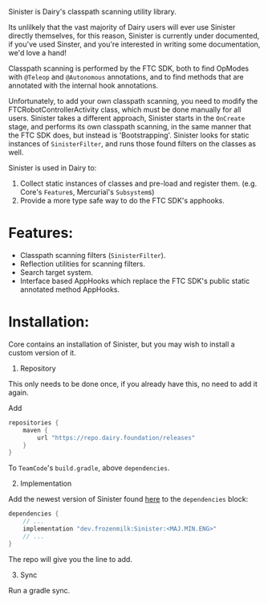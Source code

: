 <Note>Sinister is Dairy's classpath scanning utility library.</Note>

Its unlilkely that the vast majority of Dairy users will ever use Sinister
directly themselves, for this reason, Sinister is currently under documented, if
you've used Sinster, and you're interested in writing some documentation, we'd
love a hand!

Classpath scanning is performed by the FTC SDK, both to find OpModes with
`@Teleop` and `@Autonomous` annotations, and to find methods that are annotated
with the internal hook annotations.

Unfortunately, to add your own classpath scanning, you need to modify the
FTCRobotControllerActivity class, which must be done manually for all users.
Sinister takes a different approach, Sinister starts in the `OnCreate` stage,
and performs its own classpath scanning, in the same manner that the FTC SDK
does, but instead is 'Bootstrapping'. Sinister looks for static instances of
`SinisterFilter`, and runs those found filters on the classes as well.

Sinister is used in Dairy to:
1. Collect static instances of classes and pre-load and register them. (e.g.
Core's `Feature`s, Mercurial's `Subsystem`s)
2. Provide a more type safe way to do the FTC SDK's apphooks.

# Features:

- Classpath scanning filters (`SinisterFilter`).
- Reflection utilities for scanning filters.
- Search target system.
- Interface based AppHooks which replace the FTC SDK's public static annotated
  method AppHooks.

# Installation:

<Note>
Core contains an installation of Sinister, but you may wish to install a custom
version of it.
</Note>

1. Repository

<Info>
This only needs to be done once, if you already have this, no need to add it
again.
</Info>

Add

```gradle
repositories {
	maven {
		url "https://repo.dairy.foundation/releases"
	}
}
```

To `TeamCode`'s `build.gradle`, above `dependencies`.

2. Implementation

Add the newest version of Sinister found
[here](https://repo.dairy.foundation/#/releases/dev/frozenmilk/Sinister) to
the `dependencies` block:

```gradle
dependencies {
	// ...
	implementation "dev.frozenmilk:Sinister:<MAJ.MIN.ENG>"
	// ...
}
```

The repo will give you the line to add.

3. Sync

Run a gradle sync.
